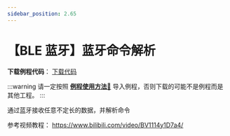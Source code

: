 ```yaml
---
sidebar_position: 2.65
---
```

# 【BLE 蓝牙】蓝牙命令解析

**下载例程代码**： <a href="https://pan.baidu.com/s/1lxq4-N08UCdL1UAmK0v5Yw?pwd=1234" class="source_download_button" target="_blank">下载代码</a> 

:::warning
请一定按照 <a href="/docs/stm32/example/HowToImportExample" target="_blank">**例程使用方法🔗**</a> 导入例程，否则下载的可能不是例程而是其他工程。
:::

通过蓝牙接收任意不定长的数据，并解析命令

参考视频教程：
https://www.bilibili.com/video/BV1114y1D7a4/